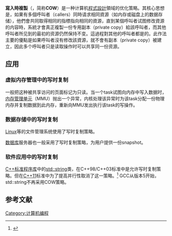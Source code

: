 {{noteTA
|G1=IT
}}

'''寫入時複製'''（{{lang-en|'''Copy-on-write'''}}，简称'''COW'''）是一种计算机[[程式設計|程式設計]]領域的优化策略。其核心思想是，如果有多個呼叫者（callers）同時请求相同資源（如内存或磁盘上的数据存储），他們會共同取得相同的指標指向相同的資源，直到某個呼叫者试图修改資源的内容時，系統才會真正複製一份专用副本（private copy）給該呼叫者，而其他呼叫者所见到的最初的资源仍然保持不变。這過程對其他的呼叫者都是{{tsl|en|Transparency (human–computer interaction)|透明}}的。此作法主要的優點是如果呼叫者沒有修改該資源，就不會有副本（private copy）被建立，因此多个呼叫者只是读取操作时可以共享同一份资源。

== 应用 ==

=== 虚拟内存管理中的写时复制 ===

一般把这种被共享访问的页面标记为只读。当一个task试图向内存中写入数据时，[[内存管理单元|内存管理单元]]（MMU）抛出一个异常，内核处理该异常时为该task分配一份物理内存并复制数据到此内存，重新向MMU发出执行该task的写操作。

=== 数据存储中的写时复制 ===

[[Linux|Linux]]等的文件管理系统使用了写时复制策略。

[[数据库|数据库]]服务器也一般采用了写时复制策略，为用户提供一份snapshot。

=== 软件应用中的写时复制 ===

[[C++标准程序库|C++标准程序库]]中的[[string_(C++标准库)|std::string]]类，在C++98/C++03标准中是允许写时复制策略。但在[[C++11|C++11]]标准中为了提高并行性取消了这一策略。<ref>{{cite web|title=Concurrency Modifications to Basic String|url=http://www.open-std.org/jtc1/sc22/wg21/docs/papers/2008/n2534.html|website=Open Standards|accessdate=2015-02-13|archive-date=2021-02-24|archive-url=https://web.archive.org/web/20210224213602/http://www.open-std.org/jtc1/sc22/wg21/docs/papers/2008/n2534.html|dead-url=no}}</ref> GCC从版本5开始，std::string不再采用COW策略。

== 参考文献 ==

{{Reflist}}

[[Category:计算机编程|Category:计算机编程]]
